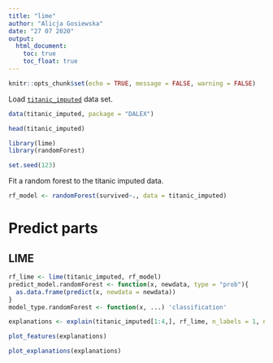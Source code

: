 ```yaml
---
title: "lime"
author: "Alicja Gosiewska"
date: "27 07 2020"
output:
  html_document:
    toc: true
    toc_float: true
---
```


```r
knitr::opts_chunk$set(echo = TRUE, message = FALSE, warning = FALSE)
```



Load [`titanic_imputed`](https://modeloriented.github.io/DALEX/reference/titanic.html) data set.

```r
data(titanic_imputed, package = "DALEX")

head(titanic_imputed)
```


```r
library(lime)
library(randomForest)

set.seed(123)
```

Fit a random forest to the titanic imputed data.

```r
rf_model <- randomForest(survived~., data = titanic_imputed)
```



# Predict parts

## LIME

```r
rf_lime <- lime(titanic_imputed, rf_model)
predict_model.randomForest <- function(x, newdata, type = "prob"){
  as.data.frame(predict(x, newdata = newdata))
}
model_type.randomForest <- function(x, ...) 'classification'
```


```r
explanations <- explain(titanic_imputed[1:4,], rf_lime, n_labels = 1, n_features = 5)
```

```r
plot_features(explanations)
```

```r
plot_explanations(explanations)
```


